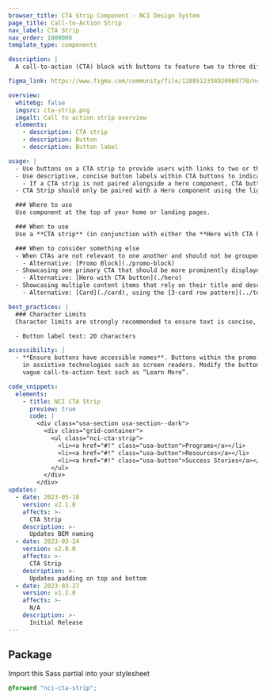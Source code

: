 ```yaml
---
browser_title: CTA Strip Component - NCI Design System
page_title: Call-to-Action Strip
nav_label: CTA Strip
nav_order: 1000000
template_type: components

description: |
  A call-to-action (CTA) block with buttons to feature two to three different CTAs, which lead users to different pages.

figma_link: https://www.figma.com/community/file/1288512334920909770/ncids-design-kit

overview:
  whitebg: false
  imgsrc: cta-strip.png
  imgalt: Call to action strip overview
  elements:
    - description: CTA strip
    - description: Button
    - description: Button label

usage: |
  - Use buttons on a CTA strip to provide users with links to two or three related CTAs. CTAs can lead to internal or external pages.
  - Use descriptive, concise button labels within CTA buttons to indicate to user what page they will navigate to upon clicking.
    - If a CTA strip is not paired alongside a hero component, CTA button labels should not require a description to be understood by the user.
  - CTA Strip should only be paired with a Hero component using the light theme.

  ### Where to use
  Use component at the top of your home or landing pages.

  ### When to use
  Use a **CTA strip** (in conjunction with either the **Hero with CTA button** or the **Hero with tagline only**) when a page needs to prominently display multiple CTAs. The **CTA strip** quickly directs users to important information on other pages.

  ### When to consider something else
  - When CTAs are not relevant to one another and should not be grouped together, or showcasing CTAs for major initiatives or content marketing items that should be described further through an image and description.
    - Alternative: [Promo Block](./promo-block)
  - Showcasing one primary CTA that should be more prominently displayed than all other information on the page.
    - Alternative: [Hero with CTA button](./hero)
  - Showcasing multiple content items that rely on their title and description to convey a message.
    - Alternative: [Card](./card), using the [3-card row pattern](../templates/3-card-row)

best_practices: |
  ### Character Limits
  Character limits are strongly recommended to ensure text is concise, scannable, and not visually distorted.

  - Button label text: 20 characters

accessibility: |
  - **Ensure buttons have accessible names**. Buttons within the promo block should have descriptive text that can be announced
    in assistive technologies such as screen readers. Modify the button aria-label or use screen reader visible text to augment
    vague call-to-action text such as “Learn More”.

code_snippets:
  elements:
    - title: NCI CTA Strip
      preview: true
      code: |
        <div class="usa-section usa-section--dark">
          <div class="grid-container">
            <ul class="nci-cta-strip">
              <li><a href="#!" class="usa-button">Programs</a></li>
              <li><a href="#!" class="usa-button">Resources</a></li>
              <li><a href="#!" class="usa-button">Success Stories</a></li>
            </ul>
          </div>
        </div>
updates:
  - date: 2023-05-18
    version: v2.1.0
    affects: >-
      CTA Strip
    description: >-
      Updates BEM naming
  - date: 2023-03-24
    version: v2.0.0
    affects: >-
      CTA Strip
    description: >-
      Updates padding on top and bottom
  - date: 2023-03-27
    version: v1.2.0
    affects: >-
      N/A
    description: >-
      Initial Release
---
```


## Package

Import this Sass partial into your stylesheet

```scss nopreview
@forward "nci-cta-strip";
```
